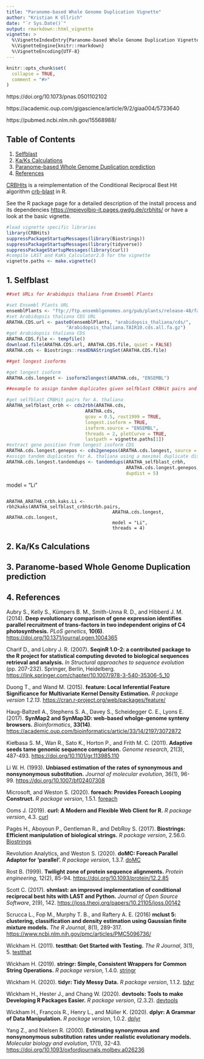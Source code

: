 ```yaml
---
title: "Paranome-based Whole Genome Duplication Vignette"
author: "Kristian K Ullrich"
date: "`r Sys.Date()`"
output: rmarkdown::html_vignette
vignette: >
  %\VignetteIndexEntry{Paranome-based Whole Genome Duplication Vignette}
  %\VignetteEngine{knitr::rmarkdown}
  %\VignetteEncoding{UTF-8}
---
```


```r
knitr::opts_chunk$set(
  collapse = TRUE,
  comment = "#>"
)
```

https://doi.org/10.1073/pnas.0501102102

https://academic.oup.com/gigascience/article/9/2/giaa004/5733640

https://pubmed.ncbi.nlm.nih.gov/15568988/

## Table of Contents

1. [Selfblast](#selfblast)
2. [Ka/Ks Calculations](#KaKs)
3. [Paranome-based Whole Genome Duplication prediction](#paranomeWGD)
4. [References](#references)

[CRBHits](https://gitlab.gwdg.de/mpievolbio-it/crbhits) is a reimplementation of the Conditional Reciprocal Best Hit algorithm [crb-blast](https://github.com/cboursnell/crb-blast) in R.

See the R package page for a detailed description of the install process and its dependencies [https://mpievolbio-it.pages.gwdg.de/crbhits/](https://mpievolbio-it.pages.gwdg.de/crbhits/) or have a look at the basic vignette.

```r
#load vignette specific libraries
library(CRBHits)
suppressPackageStartupMessages(library(Biostrings))
suppressPackageStartupMessages(library(tidyverse))
suppressPackageStartupMessages(library(curl))
#compile LAST and KaKs_Calculator2.0 for the vignette
vignette.paths <- make.vignette()
```

## 1. [Selfblast]{#selfblast}


```r
##set URLs for Arabidopis thaliana from Ensembl Plants

#set Ensembl Plants URL
ensemblPlants <- "ftp://ftp.ensemblgenomes.org/pub/plants/release-48/fasta/"
#set Arabidopsis thaliana CDS URL
ARATHA.CDS.url <- paste0(ensemblPlants, "arabidopsis_thaliana/cds/",
                      "Arabidopsis_thaliana.TAIR10.cds.all.fa.gz")
#get Arabidopsis thaliana CDS
ARATHA.CDS.file <- tempfile()
download.file(ARATHA.CDS.url, ARATHA.CDS.file, quiet = FALSE)
ARATHA.cds <- Biostrings::readDNAStringSet(ARATHA.CDS.file)
```

```r
##get longest isoforms

#get longest isoform
ARATHA.cds.longest <- isoform2longest(ARATHA.cds, "ENSEMBL")
```

```r
##example to assign tandem duplicates given selfblast CRBHit pairs and gene position

#get selfblast CRBHit pairs for A. thaliana
ARATHA_selfblast_crbh <- cds2rbh(ARATHA.cds,
                             ARATHA.cds,
                             qcov = 0.5, rost1999 = TRUE,
                             longest.isoform = TRUE,
                             isoform.source = "ENSEMBL",
                             threads = 2, plotCurve = TRUE,
                             lastpath = vignette.paths[1])
#extract gene position from longest isoform CDS
ARATHA.cds.longest.genepos <- cds2genepos(ARATHA.cds.longest, source = "ENSEMBL")
#assign tandem duplicates for A. thaliana using a maximal duplicate distance of 5
ARATHA.cds.longest.tandemdups <- tandemdups(ARATHA_selfblast_crbh,
                                            ARATHA.cds.longest.genepos,
                                            dupdist = 5)
```

model = "Li"

```

ARATHA_ARATHA_crbh.kaks.Li <- rbh2kaks(ARATHA_selfblast_crbh$crbh.pairs,
                                       ARATHA.cds.longest, ARATHA.cds.longest,
                                       model = "Li",
                                       threads = 4)
```

## 2. [Ka/Ks Calculations]{#KaKs}

## 3. [Paranome-based Whole Genome Duplication prediction]{#paranomeWGD}

## 4. [References]{#references}

Aubry S., Kelly S., Kümpers B. M., Smith-Unna R. D., and Hibberd J. M. (2014). **Deep evolutionary comparison of gene expression identifies parallel recruitment of trans-factors in two independent origins of C4 photosynthesis.** *PLoS genetics*, **10(6)**. [https://doi.org/10.1371/journal.pgen.1004365](https://doi.org/10.1371/journal.pgen.1004365)

Charif D., and Lobry J. R. (2007). **SeqinR 1.0-2: a contributed package to the R project for statistical computing devoted to biological sequences retrieval and analysis.** *In Structural approaches to sequence evolution* (pp. 207-232). Springer, Berlin, Heidelberg. [https://link.springer.com/chapter/10.1007/978-3-540-35306-5_10](https://link.springer.com/chapter/10.1007/978-3-540-35306-5_10)

Duong T., and Wand M. (2015). **feature: Local Inferential Feature Significance for Multivariate Kernel Density Estimation.** *R package version 1.2.13*. [https://cran.r-project.org/web/packages/feature/](https://cran.r-project.org/web/packages/feature/)

Haug-Baltzell A., Stephens S. A., Davey S., Scheidegger C. E., Lyons E. (2017). **SynMap2 and SynMap3D: web-based wholge-genome synteny browsers.** *Bioinformatics*, **33(14)**. [https://academic.oup.com/bioinformatics/article/33/14/2197/3072872](https://academic.oup.com/bioinformatics/article/33/14/2197/3072872)

Kiełbasa S. M., Wan R., Sato K., Horton P., and Frith M. C. (2011). **Adaptive seeds tame genomic sequence comparison.** *Genome research*, 21(3), 487-493. [https://doi.org/10.1101/gr.113985.110](https://doi.org/10.1101/gr.113985.110)

Li W. H. (1993). **Unbiased estimation of the rates of synonymous and nonsynonymous substitution.** *Journal of molecular evolution*, 36(1), 96-99. [https://doi.org/10.1007/bf02407308](https://doi.org/10.1007/bf02407308)

Microsoft, and Weston S. (2020). **foreach: Provides Foreach Looping Construct.** *R package version*, 1.5.1. [foreach](https://cran.r-project.org/web/packages/foreach/index.html)

Ooms J. (2019). **curl: A Modern and Flexible Web Client for R.** *R package version*, 4.3. [curl](https://cran.r-project.org/web/packages/curl/index.html)

Pagès H., Aboyoun P., Gentleman R., and DebRoy S. (2017). **Biostrings: Efficient manipulation of biological strings.** *R package version*, 2.56.0. [Biostrings](http://bioconductor.org/packages/release/bioc/html/Biostrings.html)

Revolution Analytics, and Weston S. (2020). **doMC: Foreach Parallel Adaptor for 'parallel'.** *R package version*, 1.3.7. [doMC](https://cran.r-project.org/web/packages/doMC/index.html)

Rost B. (1999). **Twilight zone of protein sequence alignments.** *Protein engineering*, 12(2), 85-94. [https://doi.org/10.1093/protein/12.2.85](https://doi.org/10.1093/protein/12.2.85)

Scott C. (2017). **shmlast: an improved implementation of conditional reciprocal best hits with LAST and Python.** *Journal of Open Source Software*, 2(9), 142. [https://joss.theoj.org/papers/10.21105/joss.00142](https://joss.theoj.org/papers/10.21105/joss.00142)

Scrucca L., Fop M., Murphy T. B., and Raftery A. E. (2016) **mclust 5: clustering, classification and density estimation using Gaussian finite mixture models.** *The R Journal*, 8(1), 289-317. [https://www.ncbi.nlm.nih.gov/pmc/articles/PMC5096736/](https://www.ncbi.nlm.nih.gov/pmc/articles/PMC5096736/)

Wickham H. (2011). **testthat: Get Started with Testing.** *The R Journal*, 3(1), 5. [testthat](https://cran.r-project.org/web/packages/testthat/index.html)

Wickham H. (2019). **stringr: Simple, Consistent Wrappers for Common String Operations.** *R package version*, 1.4.0. [stringr](https://cran.r-project.org/web/packages/stringr/index.html)

Wickham H. (2020). **tidyr: Tidy Messy Data.** *R package version*, 1.1.2. [tidyr](https://cran.r-project.org/web/packages/tidyr/index.html)

Wickham H., Hester J., and Chang W. (2020). **devtools: Tools to make Developing R Packages Easier.** *R package version*, (2.3.2). [devtools](https://cran.r-project.org/web/packages/devtools/index.html)

Wickham H., François R., Henry L., and Müller K. (2020). **dplyr: A Grammar of Data Manipulation.** *R package version*, 1.0.2. [dplyr](https://cran.r-project.org/web/packages/dplyr/index.html)

Yang Z., and Nielsen R. (2000). **Estimating synonymous and nonsynonymous substitution rates under realistic evolutionary models.** *Molecular biology and evolution*, 17(1), 32-43. [https://doi.org/10.1093/oxfordjournals.molbev.a026236](https://doi.org/10.1093/oxfordjournals.molbev.a026236)

